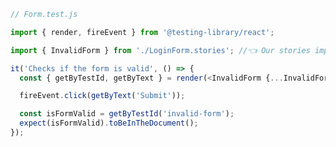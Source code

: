 ```js
// Form.test.js

import { render, fireEvent } from '@testing-library/react';

import { InvalidForm } from './LoginForm.stories'; //👈 Our stories imported here.

it('Checks if the form is valid', () => {
  const { getByTestId, getByText } = render(<InvalidForm {...InvalidForm.args} />);

  fireEvent.click(getByText('Submit'));

  const isFormValid = getByTestId('invalid-form');
  expect(isFormValid).toBeInTheDocument();
});
```